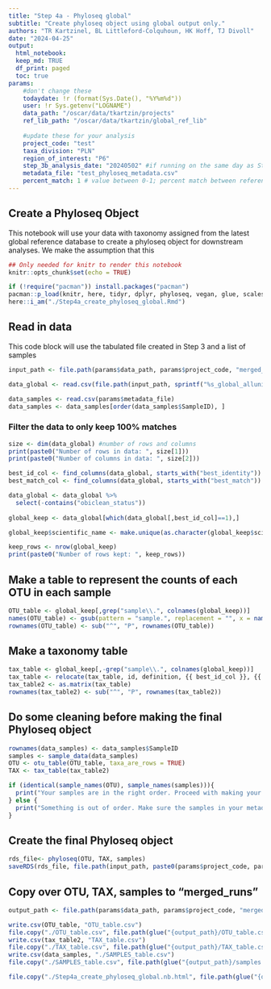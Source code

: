 ```yaml
---
title: "Step 4a - Phyloseq global"
subtitle: "Create phyloseq object using global output only."
authors: "TR Kartzinel, BL Littleford-Colquhoun, HK Hoff, TJ Divoll"
date: "2024-04-25"
output: 
  html_notebook:
  keep_md: TRUE
  df_print: paged
  toc: true
params:
    #don't change these
    todaydate: !r (format(Sys.Date(), "%Y%m%d"))
    user: !r Sys.getenv("LOGNAME")
    data_path: "/oscar/data/tkartzin/projects"
    ref_lib_path: "/oscar/data/tkartzin/global_ref_lib"
 
    #update these for your analysis
    project_code: "test"
    taxa_division: "PLN"
    region_of_interest: "P6"
    step_3b_analysis_date: "20240502" #if running on the same day as Step 3, this will be `todaydate`, otherwise enter the date when you ran Step 3b
    metadata_file: "test_phyloseq_metadata.csv"
    percent_match: 1 # value between 0-1; percent match between reference sequence and your sequence
---
```


## Create a Phyloseq Object
This notebook will use your data with taxonomy assigned from the latest global reference database to create a phyloseq object for downstream analyses. We make the assumption that this
```r
## Only needed for knitr to render this notebook
knitr::opts_chunk$set(echo = TRUE)

if (!require("pacman")) install.packages("pacman")
pacman::p_load(knitr, here, tidyr, dplyr, phyloseq, vegan, glue, scales, datawizard) #this takes a few minutes
here::i_am("./Step4a_create_phyloseq_global.Rmd")
```

## Read in data
This code block will use the tabulated file created in Step 3 and a list of samples
```r
input_path <- file.path(params$data_path, params$project_code, "merged_runs", sprintf("%s_%s", params$step_3b_analysis_date, params$user))

data_global <- read.csv(file.path(input_path, sprintf("%s_global_alluniq.clean.tag.ann.tab", params$step_3b_analysis_date)), sep="\t", header=TRUE)

data_samples <- read.csv(params$metadata_file)
data_samples <- data_samples[order(data_samples$SampleID), ]
```

### Filter the data to only keep 100% matches
```r
size <- dim(data_global) #number of rows and columns
print(paste0("Number of rows in data: ", size[1]))
print(paste0("Number of columns in data: ", size[2]))

best_id_col <- find_columns(data_global, starts_with("best_identity"))
best_match_col <- find_columns(data_global, starts_with("best_match"))

data_global <- data_global %>% 
  select(-contains("obiclean_status"))
  
global_keep <- data_global[which(data_global[,best_id_col]==1),]

global_keep$scientific_name <- make.unique(as.character(global_keep$scientific_name))

keep_rows <- nrow(global_keep)
print(paste0("Number of rows kept: ", keep_rows))
```

## Make a table to represent the counts of each OTU in each sample
```r
OTU_table <- global_keep[,grep("sample\\.", colnames(global_keep))]
names(OTU_table) <- gsub(pattern = "sample.", replacement = "", x = names(OTU_table))
rownames(OTU_table) <- sub("^", "P", rownames(OTU_table))
```

## Make a taxonomy table
```r
tax_table <- global_keep[,-grep("sample\\.", colnames(global_keep))]
tax_table <- relocate(tax_table, id, definition, {{ best_id_col }}, {{ best_match_col }}, count, .after = last_col())
tax_table2 <- as.matrix(tax_table)
rownames(tax_table2) <- sub("^", "P", rownames(tax_table2))
```

## Do some cleaning before making the final Phyloseq object
```r
rownames(data_samples) <- data_samples$SampleID
samples <- sample_data(data_samples)
OTU <- otu_table(OTU_table, taxa_are_rows = TRUE)
TAX <- tax_table(tax_table2)

if (identical(sample_names(OTU), sample_names(samples))){
  print("Your samples are in the right order. Proceed with making your final RDS file!")
} else {
  print("Something is out of order. Make sure the samples in your metadata file match the order in your OTU. Please fix and rerun this notebook.")
}
```

## Create the final Phyloseq object
```r
rds_file<- phyloseq(OTU, TAX, samples) 
saveRDS(rds_file, file.path(input_path, paste0(params$project_code, params$region_of_interest, "_diet_global_", params$todaydate, ".rds")))
```

## Copy over OTU, TAX, samples to "merged_runs"
```r
output_path <- file.path(params$data_path, params$project_code, "merged_runs", sprintf("%s_%s", params$step_3b_analysis_date, params$user))

write.csv(OTU_table, "OTU_table.csv")
file.copy("./OTU_table.csv", file.path(glue("{output_path}/OTU_table.csv")))
write.csv(tax_table2, "TAX_table.csv")
file.copy("./TAX_table.csv", file.path(glue("{output_path}/TAX_table.csv")))
write.csv(data_samples, "./SAMPLES_table.csv")
file.copy("./SAMPLES_table.csv", file.path(glue("{output_path}/samples.csv")))

file.copy("./Step4a_create_phyloseq_global.nb.html", file.path(glue("{output_path}/Step4a_create_phyloseq_global.nb.html")), overwrite = TRUE)
```

